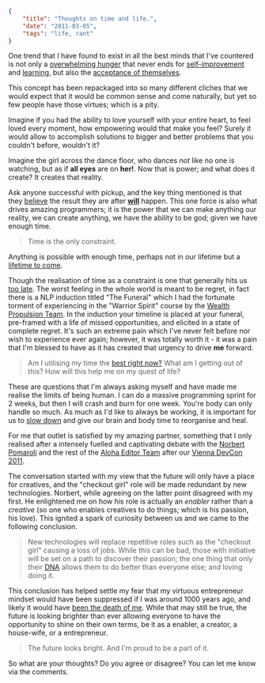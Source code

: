 ```json
{
	"title": "Thoughts on time and life.",
	"date": "2011-03-05",
	"tags": "life, rant"
}
```

One trend that I have found to exist in all the best minds that I've countered is not only a [overwhelming hunger](http://www.youtube.com/watch?v=UF8uR6Z6KLc) that never ends for [self-improvement](http://en.wikipedia.org/wiki/Jujutsu) and [learning](http://en.wikipedia.org/wiki/Neuro-linguistic_programming), but also the [acceptance of themselves](http://www.ted.com/talks/lang/eng/brene_brown_on_vulnerability.html).

This concept has been repackaged into so many different cliches that we would expect that it would be common sense and come naturally, but yet so few people have those virtues; which is a pity.

Imagine if you had the ability to love yourself with your entire heart, to feel loved every moment, how empowering would that make you feel? Surely it would allow to accomplish solutions to bigger and better problems that you couldn't before, wouldn't it?

Imagine the girl across the dance floor, who dances _not_ like no one is watching, but as if **all eyes** are on **her!**. Now that is power; and what does it create? It creates that reality.

Ask anyone successful with pickup, and the key thing mentioned is that they [believe](http://advancedlifeskills.com/blog/how-your-beliefs-create-your-reality-part-1/) the result they are after **[will](http://www.youtube.com/watch?v=3taEuL4EHAg)** happen. This one force is also what drives amazing programmers; it is the power that we can make anything our reality, we can create anything, we have the ability to be god; given we have enough time.

> Time is the only constraint.

Anything is possible with enough time, perhaps not in our lifetime but a [lifetime to come](http://trailers.apple.com/trailers/wb/thefountain/).

Though the realisation of time as a constraint is one that generally hits us [too late](http://www.youtube.com/watch?v=p916yeFa2Xk). The worst feeling in the whole world is meant to be regret, in fact there is a NLP induction titled "The Funeral" which I had the fortunate torment of experiencing in the "Warrior Spirit" course by the [Wealth Propulsion Team](http://www.wealthpropulsion.com.au/?af=CLS1022418). In the induction your timeline is placed at your funeral, pre-framed with a life of missed opportunities, and elicited in a state of complete regret. It's such an extreme pain which I've never felt before nor wish to experience ever again; however, it was totally worth it - it was a pain that I'm blessed to have as it has created that urgency to drive **me** forward.

> Am I utilising my time the [best right now?](http://www.youtube.com/watch?v=jwG_qR6XmDQ) What am I getting out of this? How will this help me on my quest of life?

These are questions that I'm always asking myself and have made me realise the limits of being human. I can do a massive programming sprint for 2 weeks, but then I will crash and burn for one week. You're body can only handle so much. As much as I'd like to always be working, it is important for us to [slow down](http://www.pomodorotechnique.com/) and give our brain and body time to reorganise and heal.

For me that outlet is satisfied by my amazing partner, something that I only realised after a intensely fuelled and captivating debate with the [Norbert Pomaroli](http://www.gentics.com/Portal.Node/blog-detail/gentics/postings/events/Aloha-Editor-DevCon-11-Day3--aedc.en.html?gentics.ts=1299367422) and the rest of the [Aloha Editor Team](http://aloha-editor.org/about.php) after our [Vienna DevCon 2011](http://aloha-editor.org/wiki/Aloha_Editor_Dev_Con_Vienna_11).

The conversation started with my view that the future will only have a place for creatives, and the "checkout girl" role will be made redundant by new technologies. Norbert, while agreeing on the latter point disagreed with my first. He enlightened me on how his role is actually an _enabler_ rather than a _creative_ (so one who enables creatives to do things; which is his passion, his love). This ignited a spark of curiosity between us and we came to the following conclusion.

> New technologies will replace repetitive roles such as the "checkout girl" causing a loss of jobs. While this can be bad, those with initiative will be set on a path to discover their passion; the one thing that only their [DNA](http://crushitbook.com/) allows them to do better than everyone else; and loving doing it.

This conclusion has helped settle my fear that my virtuous entrepreneur mindset would have been suppressed if I was around 1000 years ago, and likely it would have [been the death of me](http://www.youtube.com/watch?v=WLrrBs8JBQo). While that may still be true, the future is looking brighter than ever allowing everyone to have the opportunity to shine on their own terms, be it as a enabler, a creator, a house-wife, or a entrepreneur.

> The future looks bright. And I'm proud to be a part of it.

So what are your thoughts? Do you agree or disagree? You can let me know via the comments.

